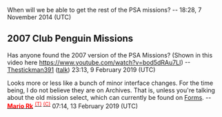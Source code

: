 When will we be able to get the rest of the PSA missions? --{{SUBST:Davesig}} 18:28, 7 November 2014 (UTC)

== 2007 Club Penguin Missions ==

Has anyone found the 2007 version of the PSA Missions? (Shown in this video here https://www.youtube.com/watch?v=bod5dRAu7LI) --[[User:Thestickman391|Thestickman391]] ([[User talk:Thestickman391|talk]]) 23:13, 9 February 2019 (UTC)

Looks more or less like a bunch of minor interface changes. For the time being, I do not believe they are on Archives. That is, unless you're talking about the old mission select, which can currently be found on [[Forms]]. --[[User:Mario Rk|'''<span class="Xc6" style="color:#FF0000;">Mario Rk</span>''']] <sup>[[User talk:Mario Rk|<span class="Xc6" style="color:#FF0000;">(T)</span>]] [[Special:Contributions/Mario Rk|<span class="Xc6" style="color:#FF0000;">(C)</span>]]</sup> 07:14, 13 February 2019 (UTC)
